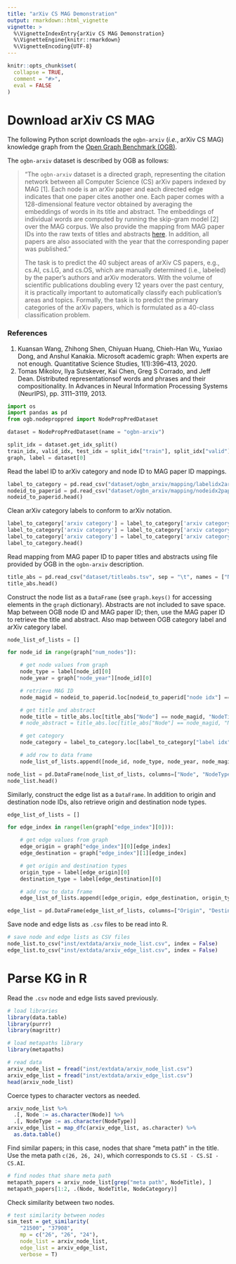 ```yaml
---
title: "arXiv CS MAG Demonstration"
output: rmarkdown::html_vignette
vignette: >
  %\VignetteIndexEntry{arXiv CS MAG Demonstration}
  %\VignetteEngine{knitr::rmarkdown}
  %\VignetteEncoding{UTF-8}
---
```


```r
knitr::opts_chunk$set(
  collapse = TRUE,
  comment = "#>",
  eval = FALSE
)
```

# Download arXiv CS MAG

The following Python script downloads the `ogbn-arxiv` (*i.e.*, arXiv CS MAG) knowledge graph from the [Open Graph Benchmark (OGB)](https://ogb.stanford.edu/docs/nodeprop/#ogbn-arxiv).

The `ogbn-arxiv` dataset is described by OGB as follows:

> "The `ogbn-arxiv` dataset is a directed graph, representing the citation network between all Computer Science (CS) arXiv papers indexed by MAG [1]. Each node is an arXiv paper and each directed edge indicates that one paper cites another one. Each paper comes with a 128-dimensional feature vector obtained by averaging the embeddings of words in its title and abstract. The embeddings of individual words are computed by running the skip-gram model [2] over the MAG corpus. We also provide the mapping from MAG paper IDs into the raw texts of titles and abstracts [here](https://snap.stanford.edu/ogb/data/misc/ogbn_arxiv/titleabs.tsv.gz). In addition, all papers are also associated with the year that the corresponding paper was published."
>
> The task is to predict the 40 subject areas of arXiv CS papers, e.g., cs.AI, cs.LG, and cs.OS, which are manually determined (i.e., labeled) by the paper's authors and arXiv moderators. With the volume of scientific publications doubling every 12 years over the past century, it is practically important to automatically classify each publication's areas and topics. Formally, the task is to predict the primary categories of the arXiv papers, which is formulated as a 40-class classification problem.

### References

1.  Kuansan Wang, Zhihong Shen, Chiyuan Huang, Chieh-Han Wu, Yuxiao Dong, and Anshul Kanakia. Microsoft academic graph: When experts are not enough. Quantitative Science Studies, 1(1):396--413, 2020.
2.  Tomas Mikolov, Ilya Sutskever, Kai Chen, Greg S Corrado, and Jeff Dean. Distributed representationsof words and phrases and their compositionality. In Advances in Neural Information Processing Systems (NeurIPS), pp. 3111--3119, 2013.

```python
import os
import pandas as pd
from ogb.nodeproppred import NodePropPredDataset

dataset = NodePropPredDataset(name = "ogbn-arxiv")

split_idx = dataset.get_idx_split()
train_idx, valid_idx, test_idx = split_idx["train"], split_idx["valid"], split_idx["test"]
graph, label = dataset[0] 
```

Read the label ID to arXiv category and node ID to MAG paper ID mappings.

```python
label_to_category = pd.read_csv("dataset/ogbn_arxiv/mapping/labelidx2arxivcategeory.csv.gz", compression = "gzip")
nodeid_to_paperid = pd.read_csv("dataset/ogbn_arxiv/mapping/nodeidx2paperid.csv.gz", compression = "gzip")
nodeid_to_paperid.head()
```

Clean arXiv category labels to conform to arXiv notation.

```python
label_to_category['arxiv category'] = label_to_category['arxiv category'].str.replace("arxiv ", "")
label_to_category['arxiv category'] = label_to_category['arxiv category'].str.replace(" ", ".")
label_to_category['arxiv category'] = label_to_category['arxiv category'].str.upper()
label_to_category.head()
```

Read mapping from MAG paper ID to paper titles and abstracts using file provided by OGB in the `ogbn-arxiv` description.

```python
title_abs = pd.read_csv("dataset/titleabs.tsv", sep = "\t", names = ["Node", "NodeTitle", "NodeAbstract"])
title_abs.head()
```

Construct the node list as a `DataFrame` (see `graph.keys()` for accessing elements in the `graph` dictionary). Abstracts are not included to save space. Map between OGB node ID and MAG paper ID; then, use the MAG paper ID to retrieve the title and abstract. Also map between OGB category label and arXiv category label.

```python
node_list_of_lists = []

for node_id in range(graph["num_nodes"]):

    # get node values from graph
    node_type = label[node_id][0]
    node_year = graph["node_year"][node_id][0]

    # retrieve MAG ID
    node_magid = nodeid_to_paperid.loc[nodeid_to_paperid["node idx"] == node_id, "paper id"].values[0]

    # get title and abstract
    node_title = title_abs.loc[title_abs["Node"] == node_magid, "NodeTitle"].values[0]
    # node_abstract = title_abs.loc[title_abs["Node"] == node_magid, "NodeAbstract"].values[0]

    # get category
    node_category = label_to_category.loc[label_to_category["label idx"] == node_type, "arxiv category"].values[0]

    # add row to data frame
    node_list_of_lists.append([node_id, node_type, node_year, node_magid, node_title, node_category]) # node_abstract, 

node_list = pd.DataFrame(node_list_of_lists, columns=["Node", "NodeType", "NodeYear", "NodeMAGID", "NodeTitle", "NodeCategory"]) # "NodeAbstract", 
node_list.head()
```

Similarly, construct the edge list as a `DataFrame`. In addition to origin and destination node IDs, also retrieve origin and destination node types.

```python
edge_list_of_lists = []

for edge_index in range(len(graph["edge_index"][0])):

    # get edge values from graph
    edge_origin = graph["edge_index"][0][edge_index]
    edge_destination = graph["edge_index"][1][edge_index]

    # get origin and destination types
    origin_type = label[edge_origin][0]
    destination_type = label[edge_destination][0]

    # add row to data frame
    edge_list_of_lists.append([edge_origin, edge_destination, origin_type, destination_type])

edge_list = pd.DataFrame(edge_list_of_lists, columns=["Origin", "Destination", "OriginType", "DestinationType"])
```

Save node and edge lists as `.csv` files to be read into R.

```python
# save node and edge lists as CSV files
node_list.to_csv("inst/extdata/arxiv_node_list.csv", index = False)
edge_list.to_csv("inst/extdata/arxiv_edge_list.csv", index = False)
```

# Parse KG in R

Read the `.csv` node and edge lists saved previously.

```r
# load libraries
library(data.table)
library(purrr)
library(magrittr)

# load metapaths library
library(metapaths)

# read data
arxiv_node_list = fread("inst/extdata/arxiv_node_list.csv")
arxiv_edge_list = fread("inst/extdata/arxiv_edge_list.csv")
head(arxiv_node_list)
```

Coerce types to character vectors as needed.

```r
arxiv_node_list %>%
  .[, Node := as.character(Node)] %>%
  .[, NodeType := as.character(NodeType)]
arxiv_edge_list = map_dfc(arxiv_edge_list, as.character) %>%
  as.data.table()
```

Find similar papers; in this case, nodes that share "meta path" in the title. Use the meta path `c(26, 26, 24)`, which corresponds to `CS.SI - CS.SI - CS.AI`.

```r
# find nodes that share meta path
metapath_papers = arxiv_node_list[grep("meta path", NodeTitle), ]
metapath_papers[1:2, .(Node, NodeTitle, NodeCategory)]
```

Check similarity between two nodes.

```r
# test similarity between nodes
sim_test = get_similarity(
    "21500", "37908",
    mp = c("26", "26", "24"),
    node_list = arxiv_node_list,
    edge_list = arxiv_edge_list,
    verbose = T)
```
